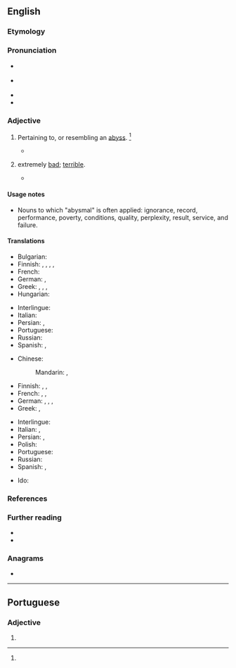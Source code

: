 ==English==

===Etymology===
{{PIE root|en|dʰewb}}
{{suffix|en|abysm|al}}

===Pronunciation===
* {{a|RP}} {{IPA|en|/əˈbɪz.məl/}}
* {{a|US}} {{IPA|en|/əˈbɪz.məl/}}
* {{audio|en|en-us-abysmal.ogg|Audio (US)}}
* {{rhymes|en|ɪsməl}}

===Adjective===
{{en-adj}}

# {{lb|en|now|rare}} Pertaining to, or resembling an [[abyss]]. {{defdate|First attested in the mid 17<sup>th</sup> century.}}<ref name=SOED/>
#: {{syn|en|unending|profound|fathomless|immeasurable}}
#* {{quote-book|en|author=Carlyle|passage=Geology gives one the same '''abysmal''' extent of time that astronomy does of space. {{defdate|First attested in the early 19<sup>th</sup> century.}}<ref name=SOED>{{R:SOED5|page=11}}</ref>}}
# {{lb|en|figurative}} extremely [[bad]]; [[terrible]].
#* {{quote-journal
|en
|date=June 9, 2012
|author=Owen Phillips
|title=Euro 2012: Netherlands 0-1 Denmark
|work=BBC Sport
|url=http://www.bbc.co.uk/sport/0/football/18138777
|page=
|passage=Robben curled an effort against the foot of the post from the edge of the box after being gifted the ball by an '''abysmal''' clearance from keeper Stephan Andersen.}}

====Usage notes====
* Nouns to which "abysmal" is often applied: ignorance, record, performance, poverty, conditions, quality, perplexity, result, service, and failure.

====Translations====
{{trans-top|pertaining to, or resembling an abyss; bottomless; unending; profound}}
* Bulgarian: {{t+|bg|бездънен}}
* Finnish: {{t+|fi|pohjaton}}, {{t+|fi|äärimmäinen}}, {{t+|fi|surkea}}, {{t+|fi|toivoton}}, {{t+|fi|kelvoton}}
* French: {{t+|fr|abyssal|m}}
* German: {{t|de|abgründig}}, {{t|de|abgrundtief}}
* Greek: {{t+|el|αβυσσαλέος|m|sc=Grek}}, {{t+|el|απύθμενος|m|sc=Grek}}, {{t|el|απειροβαθής|m|sc=Grek}}, {{t+|el|άπατος|m|sc=Grek}}
* Hungarian: {{t+|hu|feneketlen}}
{{trans-mid}}
* Interlingue: {{t|ie|abissal}}
* Italian: {{t+|it|abissale}}
* Persian: {{t|fa|مغاک‌مانند|tr=mağâk-mânand|sc=fa-Arab}}, {{t|fa|ژرفناک|tr=žarf-nâk|sc=fa-Arab}}
* Portuguese: {{t|pt|abismal}}
* Russian: {{t+|ru|бездо́нный}}
* Spanish: {{t+|es|abismal}}, {{t|es|insondable}}
{{trans-bottom}}

{{trans-top|extremely bad}}
* Chinese:
*: Mandarin: {{t+|cmn|无可救药}}, {{t+|cmn|烂透}}
* Finnish: {{t+|fi|hirvittävä}}, {{t+|fi|kammottava}}, {{t+|fi|kauhea}}
* French: {{t+|fr|épouvantable|m|f}}, {{t+|fr|terrible|m|f}}, {{t+|fr|exécrable|m|f}}
* German: {{t+|de|erbärmlich}}, {{t+|de|jämmerlich}}, {{t+|de|unterirdisch}}, {{t+|de|unter aller Sau}}
* Greek: {{t+|el|ανεκδιήγητος|m|sc=Grek}}, {{t+|el|απερίγραπτος|m|sc=Grek}}
{{trans-mid}}
* Interlingue: {{t|ie|abissal}}
* Italian: {{t+|it|disastroso}}, {{t+|it|pessimo}}
* Persian: {{t+|fa|وحشتناک|tr=vahšat-nâk|sc=fa-Arab}}, {{t+|fa|افتضاح|tr=eftezâh|sc=fa-Arab}}
* Polish: {{t+|pl|beznadziejny}}
* Portuguese: {{t|pt|abismal}}
* Russian: {{t+|ru|отврати́тельный}}
* Spanish: {{t+|es|atroz}}, {{t|es|desastroso}}
{{trans-bottom}}

{{checktrans-top}}
* Ido: {{t+check|io|abismala}}
{{trans-mid}}
{{trans-bottom}}

===References===
<references/>

===Further reading===
* {{R:Webster 1913}}
* {{R:Century 1911}}

===Anagrams===
* {{anagrams|en|a=aablmsy|balsamy}}

----

==Portuguese==

===Adjective===
{{pt-adj|pl=abysmaes}}

# {{obsolete spelling of|pt|abismal}}